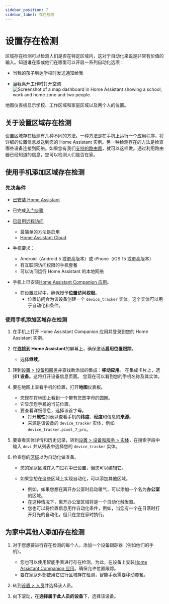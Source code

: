 ```yaml
---
sidebar_position: 7
sidebar_label: 存在检测
---
```


# 设置存在检测

<p className="text-xl font-bold">区域存在检测可以检测人们是否在特定区域内，这对于自动化来说是非常有价值的输入。知道谁在家或他们在哪里可以开启一系列自动化选项：</p>

- 当我的孩子到达学校时发送通知给我

- 当我离开工作时打开空调
![Screenshot of a map dashboard in Home Assistant showing a school, work and home zone and two people.](./img/image_1.png)
<p className="text-center font-extralight">地图仪表板显示学校、工作区域和家庭区域以及两个人的位置。</p>

## 关于设置区域存在检测

设置区域存在检测有几种不同的方法。一种方法是在手机上运行一个应用程序，将详细的位置信息发送到您的 Home Assistant 实例。另一种检测存在的方法是检查哪些设备连接到网络。如果您有我们[支持的路由器](https://www.home-assistant.io/integrations/#presence-detection)，就可以这样做。通过利用路由器已经知道的信息，您可以检测人们是否在家。

## 使用手机添加区域存在检测

### 先决条件

- [已安装 Home Assistant](https://www.home-assistant.io/installation/)

- 已完成[入门步骤](https://www.home-assistant.io/getting-started/onboarding/)
- [已启用远程访问](https://www.home-assistant.io/docs/configuration/remote/)
    - 最简单的方法是启用
    - [Home Assistant Cloud](https://nabucasa.com/config/)

- 手机要求：
    - Android（Android 5 或更高版本）或 iPhone（iOS 15 或更高版本）
    - 有互联网访问权限的手机套餐
    - 可以访问运行 Home Assistant 的本地网络

- 手机上已安装[Home Assistant Companion 应用](https://companion.home-assistant.io/docs/getting_started/)。
    - 在设置过程中，确保授予**位置访问权限**。
        - 位置访问会为该设备创建一个 `device_tracker` 实体。这个实体可以用于自动化和条件。

### 使用手机添加区域存在检测

1. 在手机上打开 Home Assistant Companion 应用并登录到您的 Home Assistant 实例。

2. 在**连接到 Home Assistant**的屏幕上，确保激活**启用位置跟踪**。
    - 选择**继续**。

3. 转到[设置 > 设备和服务](https://my.home-assistant.io/redirect/integrations)并查找新添加的集成：**移动应用**。
在集成卡片上，选择**1 设备**。这将打开设备信息页面。
您现在可以看到您的手机名称及其实体。

4. 要在地图上查看手机的位置，打开**地图**仪表板。
    - 您现在在地图上看到一个带有您首字母的圆圈。
    - 它显示您手机的当前位置。
    - 要查看详细信息，选择该首字母。
        - 打开**属性**列表以查看手机的**纬度**、**经度**和信息的**来源**。
        - 来源是该设备的 `device_tracker` 实体，例如 `device_tracker.pixel_7_pro`。

5. 要查看实体详情和历史记录，转到[设置 > 设备和服务 > 实体](https://my.home-assistant.io/redirect/entities)，在搜索字段中输入 `devi` 并从列表中选择您的 `device_tracker` 实体。

6. 检查您的[区域](https://www.home-assistant.io/integrations/zone/)以为自动化做准备。
    - 您的家庭区域在入门过程中已设置，但您可以编辑它。
    - 如果您想在这些区域上实现自动化，可以添加其他区域。

        - 例如，如果您想在离开办公室时启动暖气，可以添加一个名为**办公室**的区域。
        - 在这种情况下，离开办公室区域将是一个自动化触发器。
        - 您也可以将位置信息用作自动化条件，例如，当您有一个在日落时打开灯光的自动化，但只在您在家时执行。

## 为家中其他人添加存在检测

1. 对于您想要进行存在检测的每个人，添加一个设备跟踪器（例如他们的手机）。
    - 您也可以使用智能手表进行存在检测。为此，在设备上安装[Home Assistant Companion 应用](https://companion.home-assistant.io/docs/getting_started/)。确保允许位置跟踪。
    - 要在家庭外部使用它进行区域存在检测，智能手表需要移动套餐。

2. 转到[设置 > 人员](https://my.home-assistant.io/redirect/people)并选择该人员。

3. 向下滚动，在**选择属于此人员的设备**下，选择该设备。










